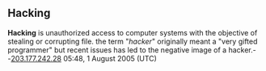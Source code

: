 
== '''Hacking''' ==
'''Hacking''' is unauthorized access to computer systems with the objective of stealing or corrupting file. the term "''hacker''" originally meant a "very gifted programmer" but recent issues has led to the negative image of a hacker.--[[User:203.177.242.28|203.177.242.28]] 05:48, 1 August 2005 (UTC)